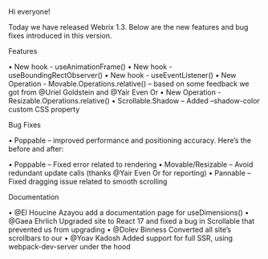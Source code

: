 Hi everyone!

Today we have released Webrix 1.3.
Below are the new features and bug fixes introduced in this version.

Features

•	New hook - useAnimationFrame()
•	New hook - useBoundingRectObserver()
•	New hook - useEventListener()
•	New Operation - Movable.Operations.relative() – based on some feedback we got from @Uriel Goldstein and @Yair Even Or
•	New Operation - Resizable.Operations.relative()
•	Scrollable.Shadow – Added –shadow-color custom CSS property

Bug Fixes

•	Poppable – improved performance and positioning accuracy. Here’s the before and after:

•	Poppable – Fixed error related to rendering
•	Movable/Resizable – Avoid redundant update calls (thanks @Yair Even Or for reporting)
•	Pannable – Fixed dragging issue related to smooth scrolling


Documentation

•	@El Houcine Azayou add a documentation page for useDimensions()
•	@Gaea Ehrlich Upgraded site to React 17 and fixed a bug in Scrollable that prevented us from upgrading
•	@Dolev Binness Converted all site’s scrollbars to our <Scrollable/>
•	@Yoav Kadosh Added support for full SSR, using webpack-dev-server under the hood

